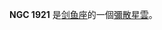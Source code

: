 {{NGCInfoBox|NGCID=NGC 1921|發現者=詹姆士·丹露帕|發現日期=1826年9月24日|其他編號=ESO 56-SC102|曆元=J2000.0|赤經=5時19分22.8秒
|赤緯=-69°47'16"|星座=剑鱼座|星體=彌散星雲|星等=|表面亮度=|藍等=}}

'''NGC 1921''' 是[[剑鱼座|剑鱼座]]的一個[[彌散星雲|彌散星雲]]。

{{NGCReference|1921}}
{{Catalogs|NGC=1921}}